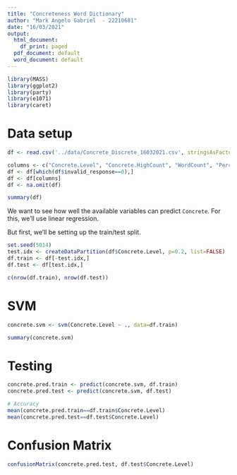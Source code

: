 ```yaml
---
title: "Concreteness Word Dictionary"
author: "Mark Angelo Gabriel  - 22210681"
date: "16/03/2021"
output:
  html_document:
    df_print: paged
  pdf_document: default
  word_document: default
---
```


```r
library(MASS)
library(ggplot2)
library(party)
library(e1071)
library(caret)
```

# Data setup

```r
df <- read.csv('../data/Concrete_Discrete_16032021.csv', stringsAsFactors=TRUE)
```


```r
columns <- c("Concrete.Level", "Concrete.HighCount", "WordCount", "PerceivedRisk.Listless.r", "HADS_Dep.0", "HADS_Anx.0")
df <- df[which(df$invalid_response==0),]
df <- df[columns]
df <- na.omit(df)

summary(df)
```

We want to see how well the available variables can predict `Concrete`. For this, we'll use linear regression.

But first, we'll be setting up the train/test split.

```r
set.seed(5014)
test.idx <- createDataPartition(df$Concrete.Level, p=0.2, list=FALSE)
df.train <- df[-test.idx,]
df.test <- df[test.idx,]

c(nrow(df.train), nrow(df.test))
```
# SVM

```r
concrete.svm <- svm(Concrete.Level ~ ., data=df.train)

summary(concrete.svm)
```

# Testing 

```r
concrete.pred.train <- predict(concrete.svm, df.train)
concrete.pred.test <- predict(concrete.svm, df.test)

# Accuracy
mean(concrete.pred.train==df.train$Concrete.Level)
mean(concrete.pred.test==df.test$Concrete.Level)
```

# Confusion Matrix

```r
confusionMatrix(concrete.pred.test, df.test$Concrete.Level)
```
